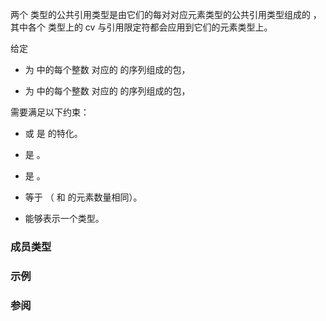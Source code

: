 {{cpp/title|basic_common_reference&lt;small&gt;&lt;''tuple-like''&gt;&lt;/small&gt;}}
{{cpp/utility/tuple/navbar}}
{{ddcl|header=tuple|since=c++23|
template&lt; tuple-like TTuple, tuple-like UTuple,
          template&lt;class&gt; class TQual, template&lt;class&gt; class UQual &gt;
    requires /* 见下文 */
struct basic_common_reference&lt;TTuple, UTuple, TQual, UQual&gt;;
}}

两个 {{rlpi|tuple-like}} 类型的公共引用类型是由它们的每对对应元素类型的公共引用类型组成的 {{lc|std::tuple}}，其中各个 {{tti|tuple-like}} 类型上的 cv 与引用限定符都会应用到它们的元素类型上。

给定
* {{tt|TTypes}} 为 {{range|0|std::tuple_size_v&lt;TTuple&gt;}} 中的每个整数 {{c|i}} 对应的 {{c/core|std::tuple_element_t&lt;i, TTuple&gt;}} 的序列组成的包，
* {{tt|UTypes}} 为 {{range|0|std::tuple_size_v&lt;UTuple&gt;}} 中的每个整数 {{c|i}} 对应的 {{c/core|std::tuple_element_t&lt;i, UTuple&gt;}} 的序列组成的包，
需要满足以下约束：
* {{tt|TTuple}} 或 {{tt|UTuple}} 是 {{lc|std::tuple}} 的特化。
* {{c|std::is_same_v&lt;TTuple, std::decay_t&lt;TTuple&gt;&gt;}} 是 {{c|true}}。
* {{c|std::is_same_v&lt;UTuple, std::decay_t&lt;UTuple&gt;&gt;}} 是 {{c|true}}。
* {{c|std::tuple_size_v&lt;TTuple&gt;}} 等于 {{c|std::tuple_size_v&lt;UTuple&gt;}}（{{tt|TTuple}} 和 {{tt|UTuple}} 的元素数量相同）。
* {{c/core|std::tuple&lt;std::common_reference_t&lt;TQual&lt;TTypes&gt;..., UQual&lt;UTypes&gt;&gt;...&gt;}} 能够表示一个类型。

===成员类型===
{{dsc begin}}
{{dsc hitem|成员类型|定义}}
{{dsc|{{tt|type}}|{{c/core|std::tuple&lt;std::common_reference_t&lt;TQual&lt;TTypes&gt;..., UQual&lt;UTypes&gt;&gt;...&gt;}}}}
{{dsc end}}

===示例===
{{example}}

===参阅===
{{dsc begin}}
{{dsc inc|cpp/types/dsc common_reference}}
{{dsc inc|cpp/utility/pair/dsc basic_common_reference}}
{{dsc end}}

{{langlinks|de|en|es|fr|it|ja|pt|ru}}